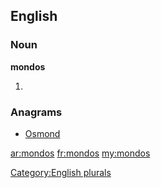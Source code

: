 ==English==

===Noun===
'''mondos'''

# {{plural of|[[mondo]]}}

===Anagrams===
* [[Osmond#English|Osmond]]

[[Category:English plurals]]

[[ar:mondos]]
[[fr:mondos]]
[[my:mondos]]